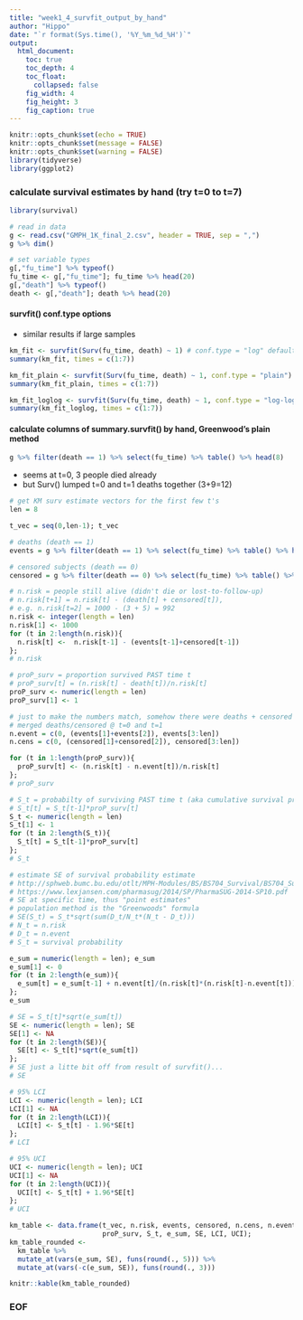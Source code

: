 ```yaml
---
title: "week1_4_survfit_output_by_hand"
author: "Hippo"
date: "`r format(Sys.time(), '%Y_%m_%d_%H')`"
output: 
  html_document:
    toc: true
    toc_depth: 4
    toc_float:
      collapsed: false
    fig_width: 4
    fig_height: 3
    fig_caption: true
---
```


```r
knitr::opts_chunk$set(echo = TRUE)
knitr::opts_chunk$set(message = FALSE)
knitr::opts_chunk$set(warning = FALSE)
library(tidyverse)
library(ggplot2)
```

### calculate survival estimates by hand (try t=0 to t=7)
```r
library(survival)

# read in data
g <- read.csv("GMPH_1K_final_2.csv", header = TRUE, sep = ",")
g %>% dim()

# set variable types
g[,"fu_time"] %>% typeof()
fu_time <- g[,"fu_time"]; fu_time %>% head(20)
g[,"death"] %>% typeof()
death <- g[,"death"]; death %>% head(20)
```

#### survfit() conf.type options
- similar results if large samples

```r
km_fit <- survfit(Surv(fu_time, death) ~ 1) # conf.type = "log" default
summary(km_fit, times = c(1:7))
```

```r
km_fit_plain <- survfit(Surv(fu_time, death) ~ 1, conf.type = "plain")
summary(km_fit_plain, times = c(1:7))
```

```r
km_fit_loglog <- survfit(Surv(fu_time, death) ~ 1, conf.type = "log-log")
summary(km_fit_loglog, times = c(1:7))
```

#### calculate columns of summary.survfit() by hand, Greenwood's plain method
```r
g %>% filter(death == 1) %>% select(fu_time) %>% table() %>% head(8)
```

- seems at t=0, 3 people died already
- but Surv() lumped t=0 and t=1 deaths together (3+9=12)

```r
# get KM surv estimate vectors for the first few t's
len = 8

t_vec = seq(0,len-1); t_vec

# deaths (death == 1)
events = g %>% filter(death == 1) %>% select(fu_time) %>% table() %>% head(len) %>% as.numeric(); events

# censored subjects (death == 0)
censored = g %>% filter(death == 0) %>% select(fu_time) %>% table() %>% head(len) %>% as.numeric(); censored

# n.risk = people still alive (didn't die or lost-to-follow-up)
# n.risk[t+1] = n.risk[t] - (death[t] + censored[t]),
# e.g. n.risk[t=2] = 1000 - (3 + 5) = 992
n.risk <- integer(length = len)
n.risk[1] <- 1000
for (t in 2:length(n.risk)){
  n.risk[t] <-  n.risk[t-1] - (events[t-1]+censored[t-1])
}; 
# n.risk

# proP_surv = proportion survived PAST time t
# proP_surv[t] = (n.risk[t] - death[t])/n.risk[t]
proP_surv <- numeric(length = len)
proP_surv[1] <- 1

# just to make the numbers match, somehow there were deaths + censored at t=0
# merged deaths/censored @ t=0 and t=1
n.event = c(0, (events[1]+events[2]), events[3:len])
n.cens = c(0, (censored[1]+censored[2]), censored[3:len])

for (t in 1:length(proP_surv)){
  proP_surv[t] <- (n.risk[t] - n.event[t])/n.risk[t]
};
# proP_surv

# S_t = probabilty of surviving PAST time t (aka cumulative survival probability)
# S_t[t] = S_t[t-1]*proP_surv[t]
S_t <- numeric(length = len)
S_t[1] <- 1
for (t in 2:length(S_t)){
  S_t[t] = S_t[t-1]*proP_surv[t]
};
# S_t

# estimate SE of survival probability estimate
# http://sphweb.bumc.bu.edu/otlt/MPH-Modules/BS/BS704_Survival/BS704_Survival4.html
# https://www.lexjansen.com/pharmasug/2014/SP/PharmaSUG-2014-SP10.pdf
# SE at specific time, thus "point estimates"
# population method is the "Greenwoods" formula
# SE(S_t) = S_t*sqrt(sum(D_t/N_t*(N_t - D_t)))
# N_t = n.risk
# D_t = n.event
# S_t = survival probability

e_sum = numeric(length = len); e_sum
e_sum[1] <- 0
for (t in 2:length(e_sum)){
  e_sum[t] = e_sum[t-1] + n.event[t]/(n.risk[t]*(n.risk[t]-n.event[t]))
}; 
e_sum

# SE = S_t[t]*sqrt(e_sum[t])
SE <- numeric(length = len); SE
SE[1] <- NA
for (t in 2:length(SE)){
  SE[t] <- S_t[t]*sqrt(e_sum[t])
};
# SE just a litte bit off from result of survfit()...
# SE

# 95% LCI
LCI <- numeric(length = len); LCI
LCI[1] <- NA
for (t in 2:length(LCI)){
  LCI[t] <- S_t[t] - 1.96*SE[t]
};
# LCI

# 95% UCI
UCI <- numeric(length = len); UCI
UCI[1] <- NA
for (t in 2:length(UCI)){
  UCI[t] <- S_t[t] + 1.96*SE[t]
};
# UCI

km_table <- data.frame(t_vec, n.risk, events, censored, n.cens, n.event,
                       proP_surv, S_t, e_sum, SE, LCI, UCI); 
km_table_rounded <- 
  km_table %>% 
  mutate_at(vars(e_sum, SE), funs(round(., 5))) %>% 
  mutate_at(vars(-c(e_sum, SE)), funs(round(., 3)))
```

```r
knitr::kable(km_table_rounded)
```

### EOF